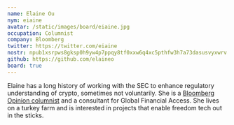 ```yaml
---
name: Elaine Ou
nym: eiaine
avatar: /static/images/board/eiaine.jpg
occupation: Columnist
company: Bloomberg
twitter: https://twitter.com/eiaine
nostr: npub1xsrpws8gksp0h9yw4p7ppqy8tf0xxw6q4xc5pthfw3h7a73dasusvyxwrv
github: https://github.com/elaineo
board: true
---
```


Elaine has a long history of working with the SEC to enhance regulatory
understanding of crypto, sometimes not voluntarily. She is a [Bloomberg Opinion
columnist][bloom] and a consultant for Global Financial Access. She lives on a
turkey farm and is interested in projects that enable freedom tech out in the
sticks.

[bloom]: https://www.bloomberg.com/opinion/authors/AS-u1cDvxx8/elaine-ou